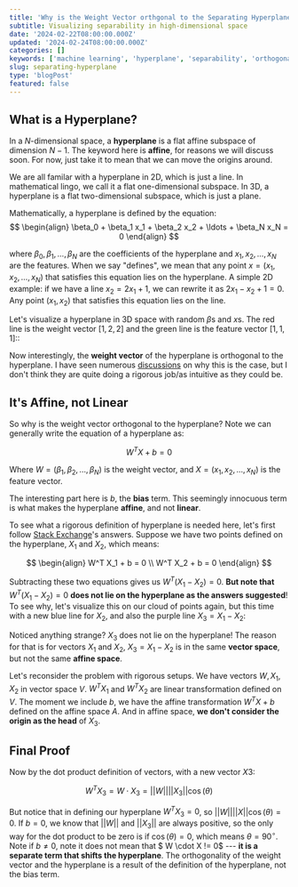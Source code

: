 ```yaml
---
title: 'Why is the Weight Vector orthgonal to the Separating Hyperplane? '
subtitle: Visualizing separability in high-dimensional space
date: '2024-02-22T08:00:00.000Z'
updated: '2024-02-24T08:00:00.000Z'
categories: []
keywords: ['machine learning', 'hyperplane', 'separability', 'orthogonality']
slug: separating-hyperplane
type: 'blogPost'
featured: false
---
```


## What is a Hyperplane?
In a $N$-dimensional space, a **hyperplane** is a flat affine subspace of dimension $N-1$. The keyword here is **affine**, for reasons we will
discuss soon. For now, just take it to mean that we can move the origins around.

We are all familar with a hyperplane in 2D,
which is just a line. In mathematical lingo, we call it a flat one-dimensional subspace. In 3D, a hyperplane
is a flat two-dimensional subspace, which is just a plane. 

Mathematically, a hyperplane is defined by the equation:
$$
\begin{align}
\beta_0 + \beta_1 x_1 + \beta_2 x_2 + \ldots + \beta_N x_N = 0
\end{align}
$$

where $\beta_0, \beta_1, \ldots, \beta_N$ are the coefficients of the hyperplane and $x_1, x_2, \ldots, x_N$ are the features. When we say 
"defines", we mean that any point $x = (x_1, x_2, \ldots, x_N)$ that satisfies this equation lies on the hyperplane. A simple 2D example: 
if we have a line $x_2 = 2x_1 + 1$, we can rewrite it as $2x_1 - x_2 + 1 = 0$. Any point $(x_1, x_2)$ that satisfies this equation lies on the line.

Let's visualize a hyperplane in 3D space with random $\beta$s and $x$s. The red line is the weight vector $[1, 2, 2]$ and the green line is the feature vector $[1, 1, 1]$::

<HyperplaneChart title="Separating hyperplane in 3D spaces" />

Now interestingly, the **weight vector** of the hyperplane is orthogonal to the hyperplane. I have seen numerous [discussions](https://stackoverflow.com/questions/10177330/why-is-weight-vector-orthogonal-to-decision-plane-in-neural-networks) 
on why this is the case, but I don't think they are quite doing a rigorous job/as intuitive as they could be.

## It's Affine, not Linear
So why is the weight vector orthogonal to the hyperplane? Note we can generally write the equation of a hyperplane as:

$$
W^T X + b = 0
$$

Where $W= (\beta_1, \beta_2, \ldots, \beta_N)$ is the weight vector, and $X = (x_1, x_2, \ldots, x_N)$ is the feature vector.

The interesting part here is $b$, the **bias** term. This seemingly innocuous term is what makes the hyperplane **affine**, and not **linear**.

To see what a rigorous definition of hyperplane is needed here, let's first follow [Stack Exchange](https://datascience.stackexchange.com/questions/6054/in-svm-algorithm-why-vector-w-is-orthogonal-to-the-separating-hyperplane)'s answers.
Suppose we have two points defined on the hyperplane, $X_1$ and $X_2$, which means:

$$
\begin{align}
W^T X_1 + b = 0 \\
W^T X_2 + b = 0
\end{align}
$$

Subtracting these two equations gives us $W^T (X_1 - X_2) = 0$. **But note that** $W^T (X_1 - X_2) = 0$ **does not lie on the hyperplane as the answers suggested**! To see why,
let's visualize this on our cloud of points again, but this time with a new blue line for $X_2$, and also the purple line $X_3 = X_1 - X_2$:

<HyperplaneChart2 title="Incorrect Visualization"/>


Noticed anything strange? $X_3$ does not lie on the hyperplane! The reason for that is for vectors $X_1$ and $X_2$, $X_3 = X_1 - X_2$ is in the same **vector space**, but not the same **affine space**.


Let's reconsider the problem with rigorous setups. We have vectors $W, X_1, X_2$ in vector space $V$.
$W^T X_1$ and $W^T X_2$ are linear transformation defined on $V$. The moment we include $b$, we have the affine transformation $W^T X + b$ defined on the affine space $A$. And in affine space,
**we don't consider the origin as the head** of $X_3$.

<HyperplaneChart3 />

## Final Proof
Now by the dot product definition of vectors, with a new vector $X3$:

$$
W^T X_3 = W \cdot X_3 = ||W|| ||X_3|| \cos(\theta)
$$

But notice that in defining our hyperplane $W^T X_3= 0$, so $||W|| ||X|| \cos(\theta) = 0$. If $b = 0$, we know that $||W||$ and $||X_3||$ are always positive, so the only way for the dot product to be zero is if $\cos(\theta) = 0$, which means $\theta = 90^\circ$.
Note if $b \neq 0$, note it does not mean that $ W \cdot X != 0$ --- **it is a separate term that shifts the hyperplane**. The orthogonality of the weight vector and the hyperplane is a result of the definition of the hyperplane, not the bias term.



